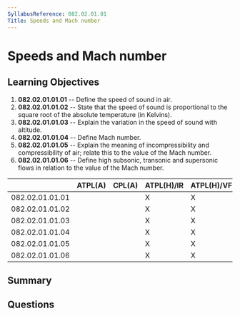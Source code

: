 ```yaml
---
SyllabusReference: 082.02.01.01
Title: Speeds and Mach number
---
```


# Speeds and Mach number

## Learning Objectives

1. **082.02.01.01.01** -- Define the speed of sound in air.
2. **082.02.01.01.02** -- State that the speed of sound is proportional to the
   square root of the absolute temperature (in Kelvins).
3. **082.02.01.01.03** -- Explain the variation in the speed of sound with
   altitude.
4. **082.02.01.01.04** -- Define Mach number.
5. **082.02.01.01.05** -- Explain the meaning of incompressibility and
   compressibility of air; relate this to the value of the Mach number.
6. **082.02.01.01.06** -- Define high subsonic, transonic and supersonic flows in
   relation to the value of the Mach number.

|                 | ATPL(A) | CPL(A) | ATPL(H)/IR | ATPL(H)/VFR | CPL(H) | IR  | CBIR(A) |
| --------------- | ------- | ------ | ---------- | ----------- | ------ | --- | ------- |
| 082.02.01.01.01 |         |        | X          | X           | X      |     |         |
| 082.02.01.01.02 |         |        | X          | X           | X      |     |         |
| 082.02.01.01.03 |         |        | X          | X           | X      |     |         |
| 082.02.01.01.04 |         |        | X          | X           | X      |     |         |
| 082.02.01.01.05 |         |        | X          | X           | X      |     |         |
| 082.02.01.01.06 |         |        | X          | X           | X      |     |         |

## Summary

## Questions
